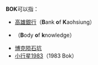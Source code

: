 '''BOK'''可以指：
* [[高雄銀行|高雄銀行]]（'''B'''ank '''o'''f '''K'''aohsiung）
* {{link-en|知識體系|Body of knowledge}}（'''B'''ody '''o'''f '''k'''nowledge）
* [[博克陨石坑|博克陨石坑]]
* [[小行星1983|小行星1983]]（1983 Bok）

{{Disambig|Cat=三字拉丁字母縮寫消歧義}}